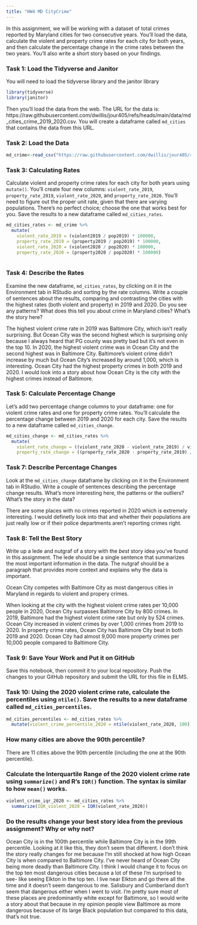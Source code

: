 ```yaml
---
title: "HW4 MD CityCrime"
---
```


In this assignment, we will be working with a dataset of total crimes reported by Maryland cities for two consecutive years. You'll load the data, calculate the violent and property crime rates for each city for both years, and then calculate the percentage change in the crime rates between the two years. You'll also write a short story based on your findings.

### Task 1: Load the Tidyverse and Janitor

You will need to load the tidyverse library and the janitor library

```r
library(tidyverse)
library(janitor)
```

Then you'll load the data from the web. The URL for the data is: https://raw.githubusercontent.com/dwillis/jour405/refs/heads/main/data/md_cities_crime_2019_2020.csv. You will create a dataframe called `md_cities` that contains the data from this URL.

### Task 2: Load the Data

```r
md_crime<-read_csv("https://raw.githubusercontent.com/dwillis/jour405/refs/heads/main/data/md_cities_crime_2019_2020.csv")
```
### Task 3: Calculating Rates

Calculate violent and property crime rates for each city for both years using `mutate()`. You'll create four new columns: `violent_rate_2019`, `property_rate_2019`, `violent_rate_2020`, and `property_rate_2020`. You'll need to figure out the proper unit rate, given that there are varying populations. There's no perfect choice; choose the one that works best for you. Save the results to a new dataframe called `md_cities_rates`.

```r
md_cities_rates <- md_crime %>%
  mutate(
    violent_rate_2019 = (violent2019 / pop2019) * 100000,
    property_rate_2019 = (property2019 / pop2019) * 100000,
    violent_rate_2020 = (violent2020 / pop2020) * 100000,
    property_rate_2020 = (property2020 / pop2020) * 100000)
  
```

### Task 4: Describe the Rates

Examine the new dataframe, `md_cities_rates`, by clicking on it in the Environment tab in RStudio and sorting by the rate columns. Write a couple of sentences about the results, comparing and contrasting the cities with the highest rates (both violent and property) in 2019 and 2020. Do you see any patterns? What does this tell you about crime in Maryland cities? What's the story here?

The highest violent crime rate in 2019 was Baltimore City, which isn't really surprising. But Ocean City was the second highest which is surprising only because I always heard that PG county was pretty bad but it's not even in the top 10. In 2020, the highest violent crime was in Ocean City and the second highest was in Baltimore City. Baltimore's violent crime didn't increase by much but Ocean City's increased by around 1,000, which is interesting. Ocean City had the highest property crimes in both 2019 and 2020. I would look into a story about how Ocean City is the city with the highest crimes instead of Baltimore.  


### Task 5: Calculate Percentage Change

Let's add two percentage change columns to your dataframe: one for violent crime rates and one for property crime rates. You'll calculate the percentage change between 2019 and 2020 for each city. Save the results to a new dataframe called `md_cities_change`.

```r
md_cities_change <- md_cities_rates %>%
  mutate(
    violent_rate_change = ((violent_rate_2020 - violent_rate_2019) / violent_rate_2019) * 100,
    property_rate_change = ((property_rate_2020 - property_rate_2019) / property_rate_2019) * 100)
```

### Task 7: Describe Percentage Changes

Look at the `md_cities_change` dataframe by clicking on it in the Environment tab in RStudio. Write a couple of sentences describing the percentage change results. What's more interesting here, the patterns or the outliers? What's the story in the data?

There are some places with no crimes reported in 2020 which is extremely interesting. I would definetly look into that and whether their populations are just really low or if their police departments aren't reporting crimes right. 

### Task 8: Tell the Best Story

Write up a lede and nutgraf of a story with the _best_ story idea you've found in this assignment. The lede should be a single sentence that summarizes the most important information in the data. The nutgraf should be a paragraph that provides more context and explains why the data is important.

Ocean City competes with Baltimore City as most dangerous cities in Maryland in regards to violent and propery crimes. 

When looking at the city with the highest violent crime rates per 10,000 people in 2020, Ocean City surpasses Baltimore City by 800 crimes. In 2019, Baltimore had the highest violent crime rate but only by 524 crimes. Ocean City increased in violent crimes by over 1,000 crimes from 2019 to 2020. In property crime rates, Ocean City has Baltimore City beat in both 2019 and 2020. Ocean City had almost 9,000 more property crimes per 10,000 people compared to Baltimore City. 

### Task 9: Save Your Work and Put it on GitHub

Save this notebook, then commit it to your local repository. Push the changes to your GitHub repository and submit the URL for this file in ELMS.

### Task 10: Using the 2020 violent crime rate, calculate the percentiles using `ntile()`. Save the results to a new dataframe called `md_cities_percentiles`. 
```r
md_cities_percentiles <- md_cities_rates %>%
  mutate(violent_crime_percentile_2020 = ntile(violent_rate_2020, 100))
```
### How many cities are above the 90th percentile? 

There are 11 cities above the 90th percentile (including the one at the 90th percentile). 

### Calculate the Interquartile Range of the 2020 violent crime rate using `summarize()` and R's `IQR()` function. The syntax is similar to how `mean()` works.
```r
violent_crime_iqr_2020 <- md_cities_rates %>%
  summarize(IQR_violent_2020 = IQR(violent_rate_2020))
```
### Do the results change your best story idea from the previous assignment? Why or why not?

Ocean City is in the 100th percentile while Baltimore City is in the 99th percentile. Looking at it like this, they don't seem that different. I don't think the story really changes for me because I'm still shocked at how high Ocean City is when compared to Baltimore City. I've never heard of Ocean City being more deadly than Baltimore City. I think I would change it to focus on the top ten most dangerous cities because a lot of these I'm surprised to see- like seeing Elkton in the top ten. I live near Elkton and go there all the time and it doesn't seem dangerous to me. Salisbury and Cumberland don't seem that dangerous either when I went to visit. I'm pretty sure most of these places are predominantly white except for Baltimore, so I would write a story about that because in my opinion people view Baltimore as more dangerous because of its large Black population but compared to this data, that's not true. 

